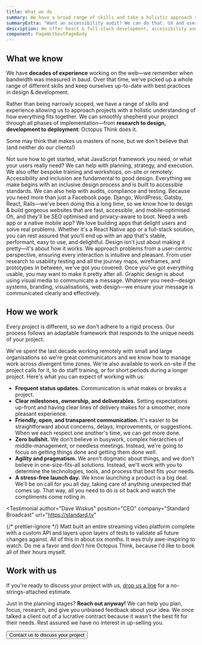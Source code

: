 ```yaml
---
title: What we do
summary: We have a broad range of skills and take a holistic approach to solving problems for clients. Our small, agile team is able to help with everything from app development to print design.
summaryExtra: "Want an accessibility audit? We can do that. UX and user research? Sure. A React app plus an accompanying API running on AWS? You got it. What about a design system built from scratch? You get the idea: we're here to help you kick ass."
description: We offer React & full-stack development, accessibility audits, WordPress and iOS development, UX & UI design, user research, copyediting, open-source work, and training.
component: PageWithoutPageBody
---
```




<Panel>

## What we know

We have **decades of experience** working on the web—we remember when bandwidth was measured in baud. Over that time, we've picked up a whole range of different skills and keep ourselves up-to-date with best practices in design & development.

Rather than being narrowly scoped, we have a range of skills and experience allowing us to approach projects with a holistic understanding of how everything fits together. We can smoothly shepherd your project through all phases of implementation—from **research to design, development to deployment**: Octopus Think does it.

Some may think that makes us masters of none, but we don't believe that (and neither do our clients!)

</Panel>

<Panel dark grid="1fr 1fr">

<IllustratedPoint label="Strategy & training" illustration={StrategyIllustration}>

<Paragraph inverse>
  Not sure how to get started, what JavaScript framework you need, or what your users really need?
  We can help with planning, strategy, and execution. We also offer bespoke training and workshops,
  on-site or remotely.
</Paragraph>

</IllustratedPoint>

<IllustratedPoint label="Accessibility" illustration={AccessibilityIllustration}>
  <Paragraph inverse>
    Accessibility and inclusion are fundamental to good design. Everything we make begins with an
    inclusive design process and is built to accessible standards. We can also help with audits,
    compliance and testing.
  </Paragraph>
</IllustratedPoint>

<IllustratedPoint label="Web development" illustration={WebIllustration}>
  <Paragraph inverse>
    Because you need more than just a Facebook page. Django, WordPress, Gatsby, React, Rails—we've
    been doing this a long time, so we know how to design & build gorgeous websites that are fast,
    accessible, and mobile-optimised. Oh, and they'll be SEO optimised and privacy-aware to boot.
  </Paragraph>
</IllustratedPoint>

<IllustratedPoint label="App development" illustration={AppIllustration}>
  <Paragraph inverse>
    Need a web app or a native mobile app? We love building apps that delight users and solve real
    problems. Whether it's a React Native app or a full-stack solution, you can rest assured that
    you'll end up with an app that's stable, performant, easy to use, and delightful.
  </Paragraph>
</IllustratedPoint>

<IllustratedPoint label="Product design" illustration={ProductIllustration}>
  <Paragraph inverse>
    Design isn't just about making it pretty—it's about how it works. We approach problems from a
    user-centric perspective, ensuring every interaction is intuitive and pleasant. From user
    research to usability testing and all the journey maps, wireframes, and prototypes in between,
    we've got you covered.
  </Paragraph>
</IllustratedPoint>

<IllustratedPoint label="Visual design" illustration={VisualIllustration}>
  <Paragraph inverse>
    Once you've got everything usable, you may want to make it pretty after all. Graphic design is
    about using visual media to communicate a message. Whatever you need—design systems, branding,
    visualisations, web design—we ensure your message is communicated clearly and effectively.
  </Paragraph>
</IllustratedPoint>

</Panel>

<Panel>

## How we work

Every project is different, so we don't adhere to a rigid process. Our process follows an adaptable framework that responds to the unique needs of your project.

<!-- [process diagram] -->

We've spent the last decade working remotely with small and large organisations so we're great communicators and we know how to manage work across divergent time zones. We're also available to work on-site if the project calls for it, to do staff training, or for short periods during a longer project. Here's what you can expect of working with us:

<div
  css={css`
    li {
      margin-bottom: 1.6rem;
    }
  `}
>

- **Frequent status updates.** Communication is what makes or breaks a project.
- **Clear milestones, ownership, and deliverables.** Setting expectations up-front and having clear lines of delivery makes for a smoother, more pleasant experience.
- **Friendly, open, and transparent communication.** It's easier to be straightforward about concerns, delays, improvements, or suggestions. When we each respect one another's time, we can get more done.
- **Zero bullshit.** We don't believe in busywork, complex hierarchies of middle-management, or needless meetings. Instead, we're going to focus on getting things done and getting them done _well_.
- **Agility and pragmatism.** We aren't dogmatic about things, and we don't believe in one-size-fits-all solutions. Instead, we'll work with you to determine the technologies, tools, and process that best fits your needs.
- **A stress-free launch day.** We know launching a product is a big deal. We'll be on call for you all day, taking care of anything unexpected that comes up. That way, all you need to do is sit back and watch the compliments come rolling in.

</div>

</Panel>

<Panel dark>

<Testimonial
  author="Dave Wiskus"
  position="CEO"
  company="Standard Broadcast"
  url="https://standard.tv"
>

<Paragraph large inverse>
  {/* prettier-ignore */}
  Matt built an entire <Link
    as="a"
    href="https://watchnebula.com/"
    css={css`
      color: #e33592;
    `}
  >
    streaming video platform
  </Link> complete with a custom API and layers upon layers of tests to validate all future changes against.
  All of this in about six months. It was truly awe-inspiring to watch.
</Paragraph>

<Paragraph large inverse>
  Do me a favor and don't hire Octopus Think, because I'd like to book all of their hours myself.
</Paragraph>

</Testimonial>

</Panel>

<Panel>

## Work with us

If you're ready to discuss your project with us, [drop us a line](/contact) for a no-strings-attached estimate.

Just in the planning stages? **Reach out anyway!** We can help you plan, focus, research, and give you unbiased feedback about your idea. We once talked a client out of a lucrative contract because it wasn't the best fit for their needs. Rest assured we have no interest in up-selling you.

<Button navigation to="/contact" minimal>
  Contact us to discuss your project
</Button>

</Panel>
